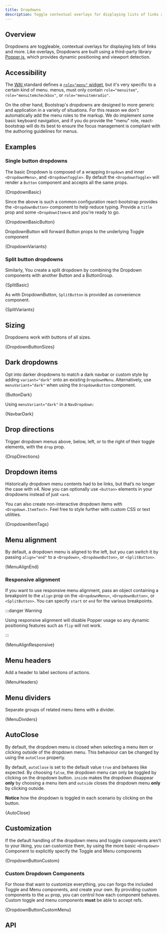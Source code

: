 ```yaml
---
title: Dropdowns
description: Toggle contextual overlays for displaying lists of links and more with the Bootstrap dropdown plugin
---
```




## Overview

Dropdowns are toggleable, contextual overlays for displaying lists of
links and more. Like overlays, Dropdowns are built using a third-party
library <a href="https://popper.js.org/">Popper.js</a>, which provides
dynamic positioning and viewport detection.

## Accessibility

The <a href="https://www.w3.org/TR/wai-aria/"><abbr title="Web Accessibility Initiative">WAI</abbr> <AriaAbbr /></a> standard
defines a [`role="menu"` widget][1], but it's very specific to a certain kind of menu. <AriaAbbr /> menus, must
only contain `role="menuitem"`, `role="menuitemcheckbox"`, or `role="menuitemradio"`.

On the other hand, Bootstrap's dropdowns are designed to more generic
and application in a variety of situations. For this reason we don't
automatically add the menu roles to the markup. We do implement some
basic keyboard navigation, and if you do provide the "menu" role,
react-bootstrap will do its best to ensure the focus management is
compliant with the <AriaAbbr /> authoring guidelines for menus.

## Examples

### Single button dropdowns

The basic Dropdown is composed of a wrapping `Dropdown` and
inner `<DropdownMenu>`, and `<DropdownToggle>`. By
default the `<DropdownToggle>` will render a
`Button` component and accepts all the same props.

<CodeBlock language="jsx" live>
  {DropdownBasic}
</CodeBlock>

Since the above is such a common configuration react-bootstrap provides
the `<DropdownButton>` component to help reduce typing. Provide
a `title` prop and some `<DropdownItem>`s and you're
ready to go.

<CodeBlock language="jsx" live>
  {DropdownBasicButton}
</CodeBlock>

DropdownButton will forward Button props to the underlying Toggle
component

<CodeBlock language="jsx" live>
  {DropdownVariants}
</CodeBlock>

### Split button dropdowns

Similarly, You create a split dropdown by combining the Dropdown
components with another Button and a ButtonGroup.

<CodeBlock language="jsx" live>
  {SplitBasic}
</CodeBlock>

As with DropdownButton, `SplitButton` is provided as
convenience component.

<CodeBlock language="jsx" live>
  {SplitVariants}
</CodeBlock>

## Sizing

Dropdowns work with buttons of all sizes.

<CodeBlock language="jsx" live>
  {DropdownButtonSizes}
</CodeBlock>

## Dark dropdowns

Opt into darker dropdowns to match a dark navbar or custom style by adding
`variant="dark"` onto an existing `DropdownMenu`. Alternatively, use
`menuVariant="dark"` when using the `DropdownButton` component.

<CodeBlock language="jsx" live>
  {ButtonDark}
</CodeBlock>

Using `menuVariant="dark"` in a `NavDropdown`:

<CodeBlock language="jsx" live>
  {NavbarDark}
</CodeBlock>

## Drop directions

Trigger dropdown menus above, below, left, or to the right of their
toggle elements, with the `drop` prop.

<CodeBlock language="jsx" live>
  {DropDirections}
</CodeBlock>

## Dropdown items

Historically dropdown menu contents had to be links, but that’s no
longer the case with v4. Now you can optionally use
`<button>` elements in your dropdowns instead of just `<a>`s.

You can also create non-interactive dropdown items with `<Dropdown.ItemText>`.
Feel free to style further with custom CSS or text utilities.

<CodeBlock language="jsx" live>
  {DropdownItemTags}
</CodeBlock>

## Menu alignment

By default, a dropdown menu is aligned to the left, but you can switch
it by passing `align="end"` to a `<Dropdown>`, `<DropdownButton>`, or `<SplitButton>`.

<CodeBlock language="jsx" live>
  {MenuAlignEnd}
</CodeBlock>

### Responsive alignment

If you want to use responsive menu alignment, pass an object containing a breakpoint to the
`align` prop on the `<DropdownMenu>`, `<DropdownButton>`, or `<SplitButton>`.
You can specify `start` or `end` for the various breakpoints.

:::danger Warning

Using responsive alignment will disable Popper usage so any dynamic
positioning features such as <code>flip</code> will not work.

:::

<CodeBlock language="jsx" live>
  {MenuAlignResponsive}
</CodeBlock>

## Menu headers

Add a header to label sections of actions.

<CodeBlock language="jsx" live previewClassName="static-dropdown-menu">
  {MenuHeaders}
</CodeBlock>

## Menu dividers

Separate groups of related menu items with a divider.

<CodeBlock language="jsx" live previewClassName="static-dropdown-menu">
  {MenuDividers}
</CodeBlock>

## AutoClose

By default, the dropdown menu is closed when selecting a menu item or clicking outside of the
dropdown menu. This behaviour can be changed by using the `autoClose` property.

By default, `autoClose` is set to the default value `true` and behaves like expected. By choosing `false`, the dropdown
menu can only be toggled by clicking on the dropdown button. `inside` makes the dropdown disappear **only**
by choosing a menu item and `outside` closes the dropdown menu **only** by clicking outside.

**Notice** how the dropdown is toggled in each scenario by clicking on the button.

<CodeBlock language="jsx" live>
  {AutoClose}
</CodeBlock>

## Customization

If the default handling of the dropdown menu and toggle components
aren't to your liking, you can customize them, by using the more basic
`<Dropdown>` Component to explicitly specify the Toggle and
Menu components

<CodeBlock language="jsx" live previewClassName="custom-dropdown-menu">
  {DropdownButtonCustom}
</CodeBlock>

### Custom Dropdown Components

For those that want to customize everything, you can forgo the included
Toggle and Menu components, and create your own. By providing custom
components to the `as` prop, you can control how each
component behaves. Custom toggle and menu components **must** be able to accept refs.

<CodeBlock language="jsx" live>
  {DropdownButtonCustomMenu}
</CodeBlock>

## API

[0]: https://www.w3.org/TR/wai-aria/
[1]: https://www.w3.org/TR/wai-aria-1.1/#menu
